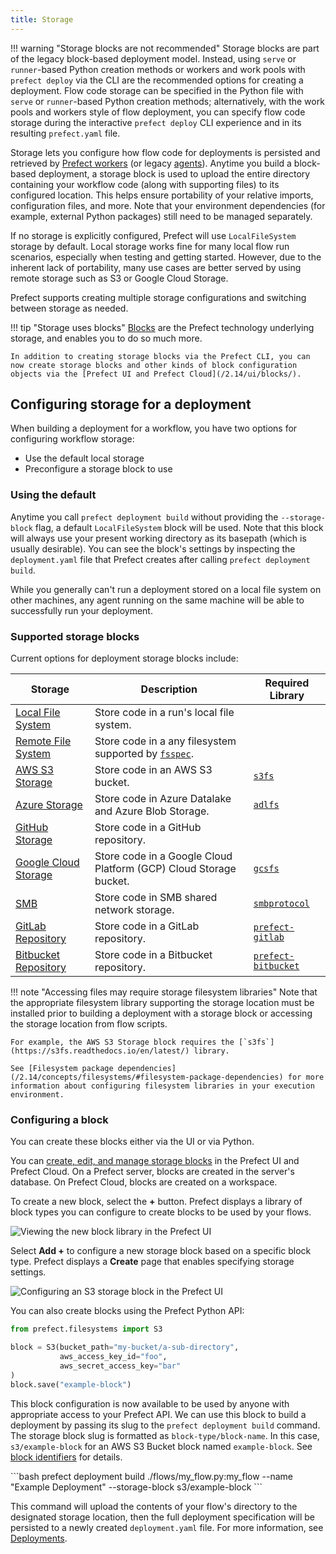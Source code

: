 ```yaml
---
title: Storage
---
```



!!! warning "Storage blocks are not recommended"
    Storage blocks are part of the legacy block-based deployment model. Instead, using `serve` or `runner`-based Python creation methods or workers and work pools with `prefect deploy` via the CLI are the recommended options for creating a deployment. 
    Flow code storage can be specified in the Python file with `serve` or `runner`-based Python creation methods; alternatively, with the work pools and workers style of flow deployment, you can specify flow code storage during the interactive `prefect deploy` CLI experience and in its resulting `prefect.yaml` file. 

Storage lets you configure how flow code for deployments is persisted and retrieved by [Prefect workers](/2.14/concepts/work-pools) (or legacy [agents](/2.14/concepts/agents)). Anytime you build a block-based deployment, a storage block is used to upload the entire directory containing your workflow code (along with supporting files) to its configured location.  This helps ensure portability of your relative imports, configuration files, and more.  Note that your environment dependencies (for example, external Python packages) still need to be managed separately.

If no storage is explicitly configured, Prefect will use `LocalFileSystem` storage by default. Local storage works fine for many local flow run scenarios, especially when testing and getting started. However, due to the inherent lack of portability, many use cases are better served by using remote storage such as S3 or Google Cloud Storage.

Prefect supports creating multiple storage configurations and switching between storage as needed.

!!! tip "Storage uses blocks"
    [Blocks](/2.14/concepts/blocks/) are the Prefect technology underlying storage, and enables you to do so much more.

    In addition to creating storage blocks via the Prefect CLI, you can now create storage blocks and other kinds of block configuration objects via the [Prefect UI and Prefect Cloud](/2.14/ui/blocks/).

## Configuring storage for a deployment

When building a deployment for a workflow, you have two options for configuring workflow storage:

- Use the default local storage
- Preconfigure a storage block to use

### Using the default

Anytime you call `prefect deployment build` without providing the `--storage-block` flag, a default `LocalFileSystem` block will be used.  Note that this block will always use your present working directory as its basepath (which is usually desirable).  You can see the block's settings by inspecting the `deployment.yaml` file that Prefect creates after calling `prefect deployment build`.

While you generally can't run a deployment stored on a local file system on other machines, any agent running on the same machine will be able to successfully run your deployment.

### Supported storage blocks

Current options for deployment storage blocks include:

| Storage                                                                                  | Description                                                                                                | Required Library                                                      |
| ---------------------------------------------------------------------------------------- | ---------------------------------------------------------------------------------------------------------- | --------------------------------------------------------------------- |
| [Local File System](/2.14/api-ref/prefect/filesystems/#prefect.filesystems.LocalFileSystem)   | Store code in a run's local file system.                                                                   |                                                                       |
| [Remote File System](/2.14/api-ref/prefect/filesystems/#prefect.filesystems.RemoteFileSystem) | Store code in a any filesystem supported by [`fsspec`](https://filesystem-spec.readthedocs.io/en/latest/). |                                                                       |
| [AWS S3 Storage](/2.14/api-ref/prefect/filesystems/#prefect.filesystems.S3)                   | Store code in an AWS S3 bucket.                                                                            | [`s3fs`](https://s3fs.readthedocs.io/en/latest/)                      |
| [Azure Storage](/2.14/api-ref/prefect/filesystems/#prefect.filesystems.Azure)                 | Store code in Azure Datalake and Azure Blob Storage.                                                       | [`adlfs`](https://github.com/fsspec/adlfs)                            |
| [GitHub Storage](/2.14/api-ref/prefect/filesystems/#prefect.filesystems.GitHub)               | Store code in a GitHub repository.                                                                         |                                                                       |
| [Google Cloud Storage](/2.14/api-ref/prefect/filesystems/#prefect.filesystems.GCS)            | Store code in a Google Cloud Platform (GCP) Cloud Storage bucket.                                          | [`gcsfs`](https://gcsfs.readthedocs.io/en/latest/)                    |
| [SMB](/2.14/api-ref/prefect/filesystems/#prefect.filesystems.SMB)                             | Store code in SMB shared network storage.                                                                  | [`smbprotocol`](https://github.com/jborean93/smbprotocol)             |
| [GitLab Repository](https://prefecthq.github.io/prefect-gitlab/)                         | Store code in a GitLab repository.                                                                         | [`prefect-gitlab`](https://github.com/PrefectHQ/prefect-gitlab)       |
| [Bitbucket Repository](https://prefecthq.github.io/prefect-bitbucket/)                   | Store code in a Bitbucket repository.                                                                      | [`prefect-bitbucket`](https://github.com/PrefectHQ/prefect-bitbucket) |

!!! note "Accessing files may require storage filesystem libraries"
    Note that the appropriate filesystem library supporting the storage location must be installed prior to building a deployment with a storage block or accessing the storage location from flow scripts.

    For example, the AWS S3 Storage block requires the [`s3fs`](https://s3fs.readthedocs.io/en/latest/) library.

    See [Filesystem package dependencies](/2.14/concepts/filesystems/#filesystem-package-dependencies) for more information about configuring filesystem libraries in your execution environment.

### Configuring a block

You can create these blocks either via the UI or via Python.

You can [create, edit, and manage storage blocks](/2.14/ui/blocks/) in the Prefect UI and Prefect Cloud. On a Prefect server, blocks are created in the server's database. On Prefect Cloud, blocks are created on a workspace.

To create a new block, select the **+** button. Prefect displays a library of block types you can configure to create blocks to be used by your flows.

![Viewing the new block library in the Prefect UI](/2.14/img/ui/block-library.png)

Select **Add +** to configure a new storage block based on a specific block type. Prefect displays a **Create** page that enables specifying storage settings.

![Configuring an S3 storage block in the Prefect UI](/2.14/img/concepts/s3-block-configuration.png)

You can also create blocks using the Prefect Python API:

```python
from prefect.filesystems import S3

block = S3(bucket_path="my-bucket/a-sub-directory", 
           aws_access_key_id="foo", 
           aws_secret_access_key="bar"
)
block.save("example-block")
```

This block configuration is now available to be used by anyone with appropriate access to your Prefect API.  We can use this block to build a deployment by passing its slug to the `prefect deployment build` command. The storage block slug is formatted as `block-type/block-name`. In this case, `s3/example-block` for an AWS S3 Bucket block named `example-block`. See [block identifiers](/2.14/concepts/deployments/#block-identifiers) for details.

<div class="terminal">
```bash
prefect deployment build ./flows/my_flow.py:my_flow --name "Example Deployment" --storage-block s3/example-block
```
</div>

This command will upload the contents of your flow's directory to the designated storage location, then the full deployment specification will be persisted to a newly created `deployment.yaml` file.  For more information, see [Deployments](/2.14/concepts/deployments).
